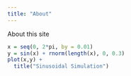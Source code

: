 ```yaml
---
title: "About"
---
```


About this site

```r
x = seq(0, 2*pi, by = 0.01)
y = sin(x) + rnorm(length(x), 0, 0.3)
plot(x,y) +
  title("Sinusoidal Simulation")
```
